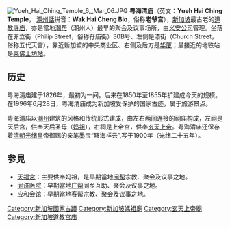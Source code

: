 [[Image:Yueh_Hai_Ching_Temple_6,_Mar_06.JPG|thumb]]
'''粤海清庙'''（英文：'''Yueh Hai Ching Temple'''， [[潮州話|潮州話]]拼音：'''Wak Hai Cheng Bio'''，俗称'''老爷宫'''），[[新加坡|新加坡]]最古老的[[道教|道教]][[寺庙|寺庙]]，亦是當地[[潮州人|潮帮]]（潮州人）最早的聚会及议事场所，由[[义安公司|义安公司]]管理。坐落在菲立街（Philip Street，俗称孖庙街）30B号、左侧是漆街（Church Street，俗称五代天宫），靠近新加坡的中央商业区、右侧及后方是[[华侨银行大厦|华厦]]；最接近的地铁站是[[莱佛士坊地铁站|莱佛士坊站]]。

==历史==
粤海清庙建于1826年，最初为一间{{link-en|亚答屋|Attap dwelling}}。后来在1850年至1855年扩建成今天的规模。在1996年6月28日，粤海清庙成为新加坡受保护的国家古迹，属于旅游景点。

粤海清庙以[[潮州|潮州]]建筑的风格和传统形式建成，由左右两间连接的祠庙构成，左祠是天后宫，供奉天后圣母（[[妈祖|妈祖]]），右祠是上帝宫，供奉[[玄天上帝|玄天上帝]]。粤海清庙还保存着[[清朝|清朝]][[光绪|光绪]]皇帝御赐的亲笔墨宝“曙海祥云”,写于1900年（光绪二十五年）。

==参見==
*[[天福宮|天福宮]]：主要供奉妈祖，是早期當地[[福建人|闽帮]]宗教、聚会及议事之地。
*[[新加坡同济医院|同济医院]]：早期當地[[广府人|广帮]]同乡互助、聚会及议事之地。
*[[应和会馆|应和会馆]]：早期當地[[客家人|客帮]]宗教、聚会及议事之地。

{{新加坡小作品}}
{{coord|1|17|04.2|N|103|50|57.6|E|display=title}}

[[Category:新加坡國家古蹟|Category:新加坡國家古蹟]]
[[Category:新加坡媽祖廟|Category:新加坡媽祖廟]]
[[Category:玄天上帝廟|Category:玄天上帝廟]]
[[Category:新加坡道教宫庙|Category:新加坡道教宫庙]]